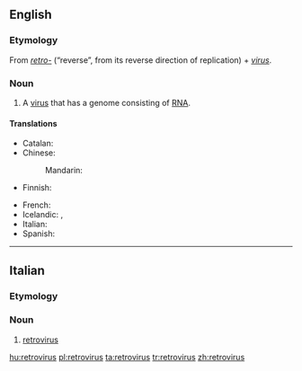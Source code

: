 {{also|rétrovirus}}
==English==
{{wikipedia}}

===Etymology===
From ''[[retro-]]'' (“reverse”, from its reverse direction of replication) + ''[[virus]]''.

===Noun===
{{en-noun|retroviruses}}

# {{virology}} A [[virus]] that has a genome consisting of [[RNA]].

====Translations====
{{trans-top|virus with a genome consisting of RNA}}
* Catalan: {{t-|ca|retrovirus|m}}
* Chinese:
*: Mandarin: {{t|cmn|反向病毒|tr=fǎnxiàng bìngdú|sc=Hani}}
* Finnish: {{t-|fi|retrovirus}}
{{trans-mid}}
* French: {{t+|fr|rétrovirus}}
* Icelandic: {{t-|is|víxlveira|f}}, {{t-|is|retróveira|f}}
* Italian: {{t-|it|retrovirus|m}}
* Spanish: {{t-|es|retrovirus}}
{{trans-bottom}}

----

==Italian==

===Etymology===
{{etyl|en|it}} {{prefix|retro|virus|lang=it}}

===Noun===
{{head|it|noun}} {{m|inv}}

# [[#English|retrovirus]]

[[hu:retrovirus]]
[[pl:retrovirus]]
[[ta:retrovirus]]
[[tr:retrovirus]]
[[zh:retrovirus]]
